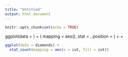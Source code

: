 ```yaml
---
title: "Untitled"
output: html_document
---
```


```r
knitr::opts_chunk$set(echo = TRUE)
```

ggplot(data = <DATA>) + 
  <GEOM_FUNCTION>(
     mapping = aes(<MAPPINGS>),
     stat = <STAT>, 
     position = <POSITION>
  ) +
  <COORDINATE_FUNCTION> +
  <FACET_FUNCTION>

```r
ggplot(data = diamonds) +
  stat_count(mapping = aes(x = cut, fill = cut))
    
```

